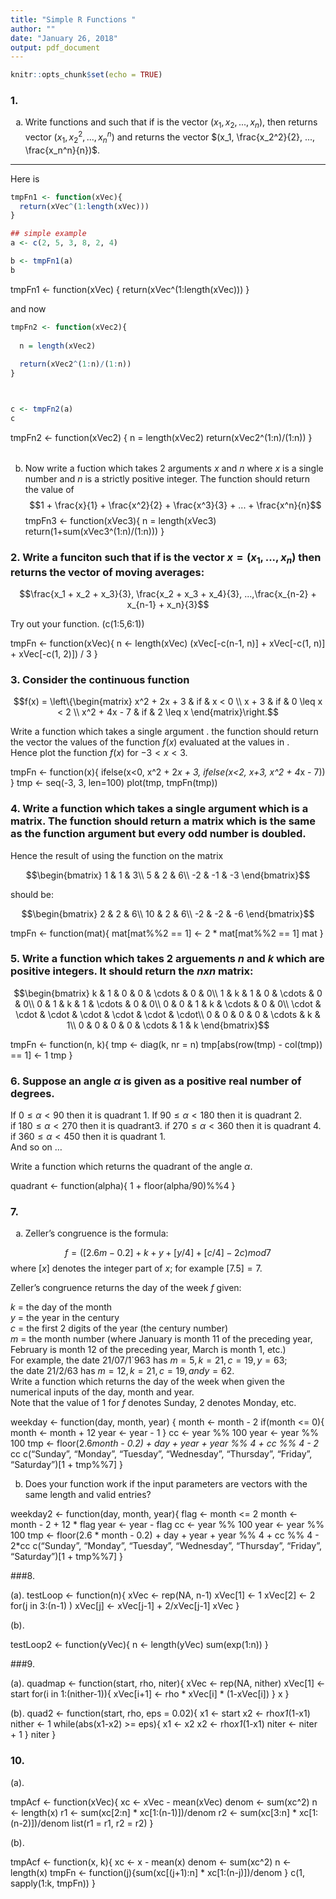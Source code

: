 ```yaml
---
title: "Simple R Functions "
author: ""
date: "January 26, 2018"
output: pdf_document
---
```


```r
knitr::opts_chunk$set(echo = TRUE)
```

### 1.

(a) Write functions \texttt{tmpFn1} and \texttt{tmpFn2} such that if \texttt{xVec} is the vector $(x_1, x_2, ... ,x_n)$, then \texttt{tmpFn1(xVec)} returns vector $(x_1, x_2^2, ..., x_n^n)$ and \texttt{tmpFn2(xVec)} returns the vector $(x_1, \frac{x_2^2}{2}, ..., \frac{x_n^n}{n})$.

******

Here is \texttt{tmpFn1}
```r

tmpFn1 <- function(xVec){
  return(xVec^(1:length(xVec)))
}

## simple example
a <- c(2, 5, 3, 8, 2, 4)

b <- tmpFn1(a)
b

```

tmpFn1 <- function(xVec)
{
  return(xVec^(1:length(xVec)))
}

and now \texttt{tmpFn2}

```r
tmpFn2 <- function(xVec2){
  
  n = length(xVec2)
  
  return(xVec2^(1:n)/(1:n))
}



c <- tmpFn2(a)
c


```

tmpFn2 <- function(xVec2)
{
  n = length(xVec2)
  return(xVec2^(1:n)/(1:n))
}


######  
  
  
  
(b) Now write a fuction \texttt{tmpFn3} which takes 2 arguments $x$ and $n$ where $x$ is a single number and $n$ is a strictly positive integer.  The function should return the value of   
$$1 + \frac{x}{1} + \frac{x^2}{2} + \frac{x^3}{3} + ... + \frac{x^n}{n}$$
tmpFn3 <- function(xVec3){
  n = length(xVec3)
  return(1+sum(xVec3^(1:n)/(1:n)))
}

\newpage
### 2. Write a funciton \texttt{tmpFn(xVec)} such that if \texttt{xVec} is the vector $x = (x_1, ...,x_n)$ then \texttt{tmpFn(xVec)} returns the vector of moving averages:

$$\frac{x_1 + x_2 + x_3}{3}, \frac{x_2 + x_3 + x_4}{3}, ...,\frac{x_{n-2} + x_{n-1} + x_n}{3}$$

Try out your function.  \texttt{tmpFn}(c(1:5,6:1))

tmpFn <- function(xVec){
  n <- length(xVec)
  (xVec[-c(n-1, n)] + xVec[-c(1, n)] + xVec[-c(1, 2)]) / 3
}

### 3. Consider the continuous function

$$f(x) = \left\{\begin{matrix}
x^2 + 2x + 3 & if  & x < 0 \\ 
x + 3 & if & 0 \leq x < 2 \\ 
x^2 + 4x - 7 & if & 2 \leq  x 
\end{matrix}\right.$$

Write a function \texttt{tmpFn} which takes a single argument \texttt{xVec}.  the function should return the vector the values of the function $f(x)$ evaluated at the values in \texttt{xVec}.  
Hence plot the function $f(x)$ for $-3 < x <3$.

tmpFn <- function(x){
  ifelse(x<0, x^2 + 2*x + 3, ifelse(x<2, x+3, x^2 + 4*x - 7))
}
tmp <- seq(-3, 3, len=100)
plot(tmp, tmpFn(tmp))

### 4. Write a function which takes a single argument which is a matrix.  The function should return a matrix which is the same as the function argument but every odd number is doubled.  
Hence the result of using the function on the matrix   

$$\begin{bmatrix}
1 & 1 & 3\\ 
5 & 2 & 6\\ 
-2 & -1 & -3
\end{bmatrix}$$

should be:

$$\begin{bmatrix}
2 & 2 & 6\\ 
10 & 2 & 6\\ 
-2 & -2 & -6
\end{bmatrix}$$

tmpFn <- function(mat){
  mat[mat%%2 == 1] <- 2 * mat[mat%%2 == 1]
  mat
}

### 5. Write a function which takes 2 arguements $n$ and $k$ which are positive integers.  It should return the $\mathit{n} x \mathit{n}$ matrix:


$$\begin{bmatrix}
k & 1 & 0 & 0 & \cdots  & 0 & 0\\ 
1 & k & 1 & 0 & \cdots  & 0 & 0\\
0 & 1 & k & 1 & \cdots  & 0 & 0\\
0 & 0 & 1 & k & \cdots  & 0 & 0\\
\cdot & \cdot & \cdot & \cdot & \cdot & \cdot & \cdot\\ 
0 & 0 & 0 & 0 & \cdots  & k & 1\\
0 & 0 & 0 & 0 & \cdots  & 1 & k
\end{bmatrix}$$

tmpFn <- function(n, k){
  tmp <- diag(k, nr = n)
  tmp[abs(row(tmp) - col(tmp)) == 1] <- 1
  tmp
}

### 6. Suppose an angle $\alpha$ is given as a positive real number of degrees.  
If $0 \leq \alpha < 90$ then it is quadrant 1.  If $90 \leq \alpha < 180$ then it is quadrant 2.  
if $180 \leq \alpha < 270$ then it is quadrant3.  if $270 \leq \alpha < 360$ then it is quadrant 4.  
if $360 \leq \alpha < 450$ then it is quadrant 1.  
And so on ...   

Write a function \texttt{quadrant(alpha)} which returns the quadrant of the angle $\alpha$.

quadrant <- function(alpha){
  1 + floor(alpha/90)%%4
}

### 7.

(a) Zeller's congruence is the formula:

$$ f = ([2.6m - 0.2] + k + y + [y/4] + [c/4] - 2c)mod 7 $$
where $[x]$ denotes the integer part of $x$; for example $[7.5] = 7$.  

Zeller's congruence returns the day of the week $f$ given:

$k$ = the day of the month  
$y$ = the year in the century  
$c$ = the first 2 digits of the year (the century number)  
$m$ = the month number (where January is month 11 of the preceding year, February is month 12 of the preceding year, March is month 1, etc.)   
For example, the date 21/07/1`963 has $m = 5, k = 21, c = 19, y = 63$;  
the date 21/2/63 has $m=12, k=21, c=19, and y=62$.  
Write a function \texttt{weekday(day,month,year)} which returns the day of the week when given the numerical inputs of the day, month and year.  
Note that the value of 1 for $f$ denotes Sunday, 2 denotes Monday, etc.

weekday <- function(day, month, year)
{
  month <- month - 2
  if(month <= 0){
    month <- month + 12
    year <- year - 1
  }
  cc <- year %% 100
  year <- year %% 100
  tmp <- floor(2.6*month - 0.2) + day + year + year %% 4 + cc %% 4 - 2 * cc
  c("Sunday", "Monday", "Tuesday", "Wednesday", "Thursday", "Friday", "Saturday")[1 + tmp%%7]
}

(b) Does your function work if the input parameters \text{day, month, and year} are vectors with the same length and valid entries?

weekday2 <- function(day, month, year){
  flag <- month <= 2
  month <- month - 2 + 12 * flag
  year <- year - flag
  cc <- year %% 100
  year <- year %% 100
  tmp <- floor(2.6 * month - 0.2) + day + year + year %% 4 + cc %% 4 - 2*cc
  c("Sunday", "Monday", "Tuesday", "Wednesday", "Thursday", "Friday", "Saturday")[1 + tmp%%7]
}

###8.

(a).
testLoop <- function(n){
  xVec <- rep(NA, n-1)
  xVec[1] <- 1
  xVec[2] <- 2
  for(j in 3:(n-1) )
    xVec[j] <- xVec[j-1] + 2/xVec[j-1]
  xVec
}

(b).

testLoop2 <- function(yVec){
  n <- length(yVec)
  sum(exp(1:n))
}


###9.

(a).
quadmap <- function(start, rho, niter){
  xVec <- rep(NA, nither)
  xVec[1] <- start
  for(i in 1:(nither-1)){
    xVec[i+1] <- rho * xVec[i] * (1-xVec[i])
  }
  x
}

(b).
quad2 <- function(start, rho, eps = 0.02){
  x1 <- start
  x2 <- rho*x1*(1-x1)
  nither <- 1
  while(abs(x1-x2) >= eps){
    x1 <- x2
    x2 <- rho*x1*(1-x1)
    niter <- niter + 1
  }
  niter
}

### 10.
(a).

tmpAcf <- function(xVec){
  xc <- xVec - mean(xVec)
  denom <- sum(xc^2)
  n <- length(x)
  r1 <- sum(xc[2:n] * xc[1:(n-1)])/denom
  r2 <- sum(xc[3:n] * xc[1:(n-2)])/denom
  list(r1 = r1, r2 = r2)
}

(b).

tmpAcf <- function(x, k){
  xc <- x - mean(x)
  denom <- sum(xc^2)
  n <- length(x)
  tmpFn <- function(j){sum(xc[(j+1):n] * xc[1:(n-j)])/denom }
  c(1, sapply(1:k, tmpFn))
}






